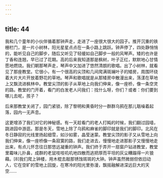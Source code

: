 ```yaml
---
---
---
```

title: 44
---



我和几个童年的小伙伴循着那钟声走，走进了一座很大很大的园子。推开沉重的铁栅栏门，是一片小树林，阳光星星点点在一条小路上跳跃。钟声停了，四处静悄悄的，能听见自己的脚步，随后又听见了轻缓如自己脚步一般的风琴声。矮的也许是丁香和连翘，早已过了花期。高的后来我知道那是枫树，叶子正红，默默地心甘情愿地燃烧。我们朝那琴声走，琴声中又加进了悠然清朗的歌唱。出了小树林，就看见了那座教堂。它很小，有一个很高的尖顶和几间爬满斑斓叶子的矮房，周围环绕着大片大片开放着野花的草地。琴声和歌唱就是从那矮房中散漫出来，荡漾在草地上又飘流进枫林中。教堂尖顶的影子从草地上向我们伸来，像一座桥，像一条空灵的路。教堂的门开着，看门的白发老人问我们：找什么呀，你们？或者：你们要到哪儿去呢，孩子？

后来那教堂关闭了，园门紧锁，除了黎明和黄昏时分一群群乌鸦在那儿聒噪着起落，园内一无声息。

这更增添了我们对它的神秘感。有一天趁看门的老人打盹的时候，我们翻过园墙，跳进园中游逛。那是冬天，雪地上除了乌鸦和麻雀的脚印就是我们的脚印。北风在冬日静寂的光线里扬起细雪，如沙如雾，晶莹迷蒙。教堂尖顶的影子又从雪地上向我们伸来，像一座桥像一条寂寞的路，我们走进去，慢慢地走进那影子又慢慢地走出来，有点儿怀念往日那悠远凝重的钟声。我们终于弄开一扇窗户钻进教堂，教堂里霉味儿扑鼻，成群的老鼠吱吱叽叽地四散而逃把厚而平坦的灰尘糟蹋得一片狼藉。[8]我们爬上钟楼，用木棍去敲那锈蚀斑斑的大钟。钟声虽然微弱但依旧动人，它在空旷的雪地上回旋，在寒冷的阳光里弥漫，飘摇融解进深远巨大的天空……